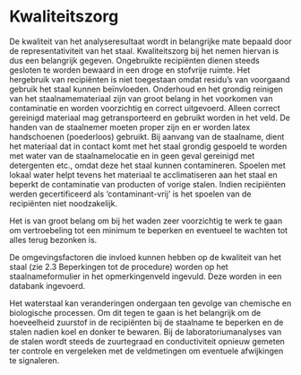 # Kwaliteitszorg

De kwaliteit van het analyseresultaat wordt in belangrijke mate bepaald door de representativiteit van het staal. Kwaliteitszorg bij het nemen hiervan is dus een belangrijk gegeven. Ongebruikte recipiënten dienen steeds gesloten te worden bewaard in een droge en stofvrije ruimte. Het hergebruik van recipiënten is niet toegestaan omdat residu's van voorgaand gebruik het staal kunnen beïnvloeden. Onderhoud en het grondig reinigen van het staalnamemateriaal zijn van groot belang in het voorkomen van contaminatie en worden voorzichtig en correct uitgevoerd. Alleen correct gereinigd materiaal mag getransporteerd en gebruikt worden in het veld. De handen van de staalnemer moeten proper zijn en er worden latex handschoenen (poederloos) gebruikt. Bij aanvang van de staalname, dient het materiaal dat in contact komt met het staal grondig gespoeld te worden met water van de staalnamelocatie en in geen geval gereinigd met detergenten etc., omdat deze het staal kunnen contamineren. Spoelen met lokaal water helpt tevens het materiaal te acclimatiseren aan het staal en beperkt de contaminatie van producten of vorige stalen. Indien recipiënten werden gecertificeerd als 'contaminant-vrij' is het spoelen van de recipiënten niet noodzakelijk.

Het is van groot belang om bij het waden zeer voorzichtig te werk te gaan om vertroebeling tot een minimum te beperken en eventueel te wachten tot alles terug bezonken is.

De omgevingsfactoren die invloed kunnen hebben op de kwaliteit van het staal (zie 2.3 Beperkingen tot de procedure) worden op het staalnameformulier in het opmerkingenveld ingevuld. Deze worden in een databank ingevoerd.

Het waterstaal kan veranderingen ondergaan ten gevolge van chemische en biologische processen. Om dit tegen te gaan is het belangrijk om de hoeveelheid zuurstof in de recipiënten bij de staalname te beperken en de stalen nadien koel en donker te bewaren. Bij de laboratoriumanalyses van de stalen wordt steeds de zuurtegraad en conductiviteit opnieuw gemeten ter controle en vergeleken met de veldmetingen om eventuele afwijkingen te signaleren.

